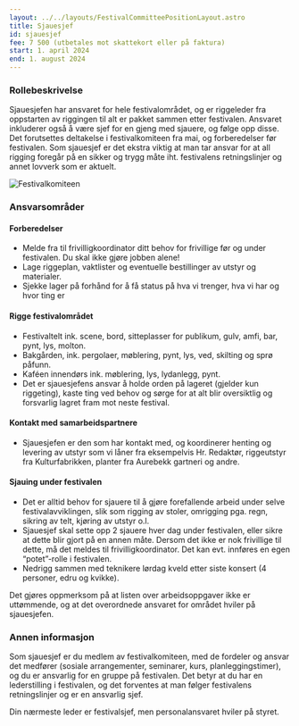 ```yaml
---
layout: ../../layouts/FestivalCommitteePositionLayout.astro
title: Sjauesjef
id: sjauesjef
fee: 7 500 (utbetales mot skattekort eller på faktura)
start: 1. april 2024
end: 1. august 2024
---
```


### Rollebeskrivelse

Sjauesjefen har ansvaret for hele festivalområdet, og er riggeleder fra oppstarten av riggingen til alt er pakket sammen etter festivalen. Ansvaret inkluderer også å være sjef for en gjeng med sjauere, og følge opp disse. Det forutsettes deltakelse i festivalkomiteen fra mai, og forberedelser før festivalen. Som sjauesjef er det ekstra viktig at man tar ansvar for at all rigging foregår på en sikker og trygg måte iht. festivalens retningslinjer og annet lovverk som er aktuelt.

<img
  src="/festivalkomite/sjauesjef.jpg"
  alt="Festivalkomiteen"
  class="rounded-lg shadow-lg"
/>

### Ansvarsområder

#### Forberedelser

- Melde fra til frivilligkoordinator ditt behov for frivillige før og under festivalen. Du skal ikke gjøre jobben alene!
- Lage riggeplan, vaktlister og eventuelle bestillinger av utstyr og materialer.
- Sjekke lager på forhånd for å få status på hva vi trenger, hva vi har og hvor ting er

#### Rigge festivalområdet

- Festivaltelt ink. scene, bord, sitteplasser for publikum, gulv, amfi, bar, pynt, lys, molton.
- Bakgården, ink. pergolaer, møblering, pynt, lys, ved, skilting og sprø påfunn.
- Kaféen innendørs ink. møblering, lys, lydanlegg, pynt.
- Det er sjauesjefens ansvar å holde orden på lageret (gjelder kun riggeting), kaste ting ved behov og sørge for at alt blir oversiktlig og forsvarlig lagret fram mot neste festival.

#### Kontakt med samarbeidspartnere

- Sjauesjefen er den som har kontakt med, og koordinerer henting og levering av utstyr som vi låner fra eksempelvis Hr. Redaktør, riggeutstyr fra Kulturfabrikken, planter fra Aurebekk gartneri og andre.

#### Sjauing under festivalen

- Det er alltid behov for sjauere til å gjøre forefallende arbeid under selve festivalavviklingen, slik som rigging av stoler, omrigging pga. regn, sikring av telt, kjøring av utstyr o.l.
- Sjauesjef skal sette opp 2 sjauere hver dag under festivalen, eller sikre at dette blir gjort på en annen måte. Dersom det ikke er nok frivillige til dette, må det meldes til frivilligkoordinator. Det kan evt. innføres en egen “potet”-rolle i festivalen.
- Nedrigg sammen med teknikere lørdag kveld etter siste konsert (4 personer, edru og kvikke).

Det gjøres oppmerksom på at listen over arbeidsoppgaver ikke er uttømmende, og at det overordnede ansvaret for området hviler på sjauesjefen.

### Annen informasjon

Som sjauesjef er du medlem av festivalkomiteen, med de fordeler og ansvar det medfører (sosiale arrangementer, seminarer, kurs, planleggingstimer), og du er ansvarlig for en gruppe på festivalen. Det betyr at du har en lederstilling i festivalen, og det forventes at man følger festivalens retningslinjer og er en ansvarlig sjef.

Din nærmeste leder er festivalsjef, men personalansvaret hviler på styret.
